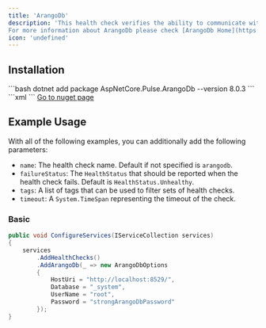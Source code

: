 ```yaml
---
title: 'ArangoDb'
description: 'This health check verifies the ability to communicate with a ArangoDb server. ArangoDb is a Hight Available and Multi-Model database.
For more information about ArangoDb please check [ArangoDb Home](https://www.arangodb.com/)'
icon: 'undefined'
---
```


## Installation

<Tabs>
  <Tab title=".NET CLI">
    ```bash
    dotnet add package AspNetCore.Pulse.ArangoDb --version 8.0.3
    ```
  </Tab>
  <Tab title="Package Reference">
    ```xml
    <PackageReference Include="AspNetCore.Pulse.ArangoDb" Version="8.0.3" />
    ```
  </Tab>
  <Tab title="Nuget">
    <a href="https://www.nuget.org/packages/AspNetCore.Pulse.ArangoDb/" target="_blank">Go to nuget page</a>
  </Tab>
</Tabs>


## Example Usage

With all of the following examples, you can additionally add the following parameters:

* `name`: The health check name. Default if not specified is `arangodb`.
* `failureStatus`: The `HealthStatus` that should be reported when the health check fails. Default is `HealthStatus.Unhealthy`.
* `tags`: A list of tags that can be used to filter sets of health checks.
* `timeout`: A `System.TimeSpan` representing the timeout of the check.

### Basic

```csharp
public void ConfigureServices(IServiceCollection services)
{
    services
        .AddHealthChecks()
        .AddArangoDb(_ => new ArangoDbOptions
        {
            HostUri = "http://localhost:8529/",
            Database = "_system",
            UserName = "root",
            Password = "strongArangoDbPassword"
        });
}
```

